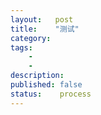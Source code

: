 ```yaml
---
layout:   post
title:    "测试"
category:  
tags:     
    -  
    -   
description: 
published: false
status:    process
---
```



